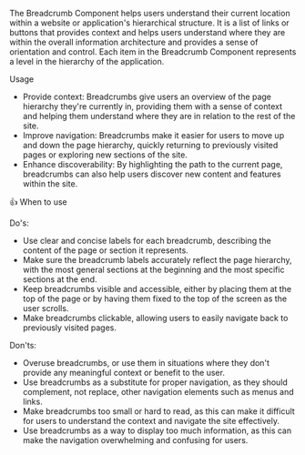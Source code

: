 
<Title>Breadcrumb</Title>

The Breadcrumb Component helps users understand their current location within a website or application's hierarchical structure.
It is a list of links or buttons that provides context and helps users understand where they are within the overall information architecture and provides a sense of orientation and control.
Each item in the Breadcrumb Component represents a level in the hierarchy of the application.

<Subtitle>Usage</Subtitle>

- Provide context: Breadcrumbs give users an overview of the page hierarchy they're currently in, providing them with a sense of context and helping them understand where they are in relation to the rest of the site.
- Improve navigation: Breadcrumbs make it easier for users to move up and down the page hierarchy, quickly returning to previously visited pages or exploring new sections of the site.
- Enhance discoverability: By highlighting the path to the current page, breadcrumbs can also help users discover new content and features within the site.

<Subtitle>👍 When to use</Subtitle>

Do's:

- Use clear and concise labels for each breadcrumb, describing the content of the page or section it represents.
- Make sure the breadcrumb labels accurately reflect the page hierarchy, with the most general sections at the beginning and the most specific sections at the end.
- Keep breadcrumbs visible and accessible, either by placing them at the top of the page or by having them fixed to the top of the screen as the user scrolls.
- Make breadcrumbs clickable, allowing users to easily navigate back to previously visited pages.

Don'ts:

- Overuse breadcrumbs, or use them in situations where they don't provide any meaningful context or benefit to the user.
- Use breadcrumbs as a substitute for proper navigation, as they should complement, not replace, other navigation elements such as menus and links.
- Make breadcrumbs too small or hard to read, as this can make it difficult for users to understand the context and navigate the site effectively.
- Use breadcrumbs as a way to display too much information, as this can make the navigation overwhelming and confusing for users.

<Title>Properties</Title>

<ArgTypes of="bq-breadcrumb" />

<Stories title="Usage examples" />
